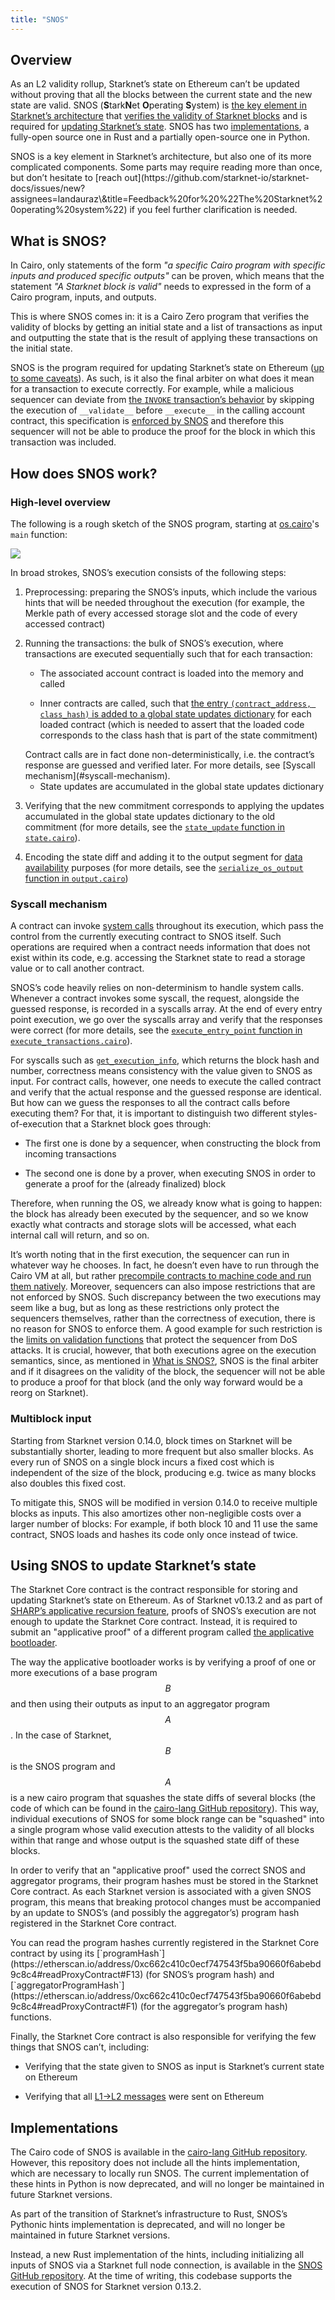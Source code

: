 ```yaml
---
title: "SNOS"
---
```


## Overview

As an L2 validity rollup, Starknet’s state on Ethereum can’t be updated without proving that all the blocks between the current state and the new state are valid. SNOS (**S**tark**N**et **O**perating **S**ystem) is [the key element in Starknet’s architecture](#what_is_snos?) that [verifies the validity of Starknet blocks](#how_does_snos_work?) and is required for [updating Starknet’s state](#using_snos_to_update_starknets_state). SNOS has two [implementations](#implementations), a fully-open source one in Rust and a partially open-source one in Python.

<Note>
  SNOS is a key element in Starknet’s architecture, but also one of its more complicated components. Some parts may require reading more than once, but don’t hesitate to [reach out](https://github.com/starknet-io/starknet-docs/issues/new?assignees=landauraz\&title=Feedback%20for%20%22The%20Starknet%20operating%20system%22) if you feel further clarification is needed.
</Note>

## What is SNOS?

In Cairo, only statements of the form *"a specific Cairo program with specific inputs and produced specific outputs"* can be proven, which means that the statement *"A Starknet block is valid"* needs to expressed in the form of a Cairo program, inputs, and outputs.

This is where SNOS comes in: it is a Cairo Zero program that verifies the validity of blocks by getting an initial state and a list of transactions as input and outputting the state that is the result of applying these transactions on the initial state.

SNOS is the program required for updating Starknet’s state on Ethereum ([up to some caveats](#os-and-core-contract)). As such, is it also the final arbiter on what does it mean for a transaction to execute correctly. For example, while a malicious sequencer can deviate from [the `INVOKE` transaction’s behavior](/architecture/transactions/#transaction_flow) by skipping the execution of `__validate__` before `__execute__` in the calling account contract, this specification is [enforced by SNOS](https://github.com/starkware-libs/cairo-lang/blob/8e11b8cc65ae1d0959328b1b4a40b92df8b58595/src/starkware/starknet/core/os/execution/execute_transactions.cairo#L390) and therefore this sequencer will not be able to produce the proof for the block in which this transaction was included.

## How does SNOS work?

### High-level overview

The following is a rough sketch of the SNOS program, starting at [os.cairo](https://github.com/starkware-libs/cairo-lang/blob/8e11b8cc65ae1d0959328b1b4a40b92df8b58595/src/starkware/starknet/core/os/os.cairo#L38)'s `main` function:

<Frame>
  <img src="/images/80375497-os_flow_copy.png" />
</Frame>

In broad strokes, SNOS’s execution consists of the following steps:

1. Preprocessing: preparing the SNOS’s inputs, which include the various hints that will be needed throughout the execution (for example, the Merkle path of every accessed storage slot and the code of every accessed contract)

2. Running the transactions: the bulk of SNOS’s execution, where transactions are executed sequentially such that for each transaction:

   * The associated account contract is loaded into the memory and called

   * Inner contracts are called, such that [the entry `(contract_address, class_hash)` is added to a global state updates dictionary](https://github.com/starkware-libs/cairo-lang/blob/8e11b8cc65ae1d0959328b1b4a40b92df8b58595/src/starkware/starknet/core/os/execution/execute_entry_point.cairo#L149) for each loaded contract (which is needed to assert that the loaded code corresponds to the class hash that is part of the state commitment)

   <Note>
      Contract calls are in fact done non-deterministically, i.e. the contract’s response are guessed and verified later. For more details, see [Syscall mechanism](#syscall-mechanism).
   </Note>

   * State updates are accumulated in the global state updates dictionary

3. Verifying that the new commitment corresponds to applying the updates accumulated in the global state updates dictionary to the old commitment (for more details, see the [`state_update` function in `state.cairo`](https://github.com/starkware-libs/cairo-lang/blob/8e11b8cc65ae1d0959328b1b4a40b92df8b58595/src/starkware/starknet/core/os/state/state.cairo#L40)).

4. Encoding the state diff and adding it to the output segment for [data availability](/architecture/data-availability/) purposes (for more details, see the [`serialize_os_output` function in `output.cairo`](https://github.com/starkware-libs/cairo-lang/blob/8e11b8cc65ae1d0959328b1b4a40b92df8b58595/src/starkware/starknet/core/os/output.cairo#L71))

### Syscall mechanism

A contract can invoke [system calls](https://book.cairo-lang.org/appendix-08-system-calls.html) throughout its execution, which pass the control from the currently executing contract to SNOS itself. Such operations are required when a contract needs information that does not exist within its code, e.g. accessing the Starknet state to read a storage value or to call another contract.

SNOS’s code heavily relies on non-determinism to handle system calls. Whenever a contract invokes some syscall, the request, alongside the guessed response, is recorded in a syscalls array. At the end of every entry point execution, we go over the syscalls array and verify that the responses were correct (for more details, see the [`execute_entry_point` function in `execute_transactions.cairo`](https://github.com/starkware-libs/cairo-lang/blob/8e11b8cc65ae1d0959328b1b4a40b92df8b58595/src/starkware/starknet/core/os/execution/execute_entry_point.cairo#L286)).

For syscalls such as [`get_execution_info`](https://book.cairo-lang.org/appendix-08-system-calls.html#get_execution_info), which returns the block hash and number, correctness means consistency with the value given to SNOS as input. For contract calls, however, one needs to execute the called contract and verify that the actual response and the guessed response are identical. But how can we guess the responses to all the contract calls before executing them? For that, it is important to distinguish two different styles-of-execution that a Starknet block goes through:

* The first one is done by a sequencer, when constructing the block from incoming transactions

* The second one is done by a prover, when executing SNOS in order to generate a proof for the (already finalized) block

Therefore, when running the OS, we already know what is going to happen: the block has already been executed by the sequencer, and so we know exactly what contracts and storage slots will be accessed, what each internal call will return, and so on.

It’s worth noting that in the first execution, the sequencer can run in whatever way he chooses. In fact, he doesn’t even have to run through the Cairo VM at all, but rather [precompile contracts to machine code and run them natively](https://github.com/lambdaclass/cairo_native). Moreover, sequencers can also impose restrictions that are not enforced by SNOS. Such discrepancy between the two executions may seem like a bug, but as long as these restrictions only protect the sequencers themselves, rather than the correctness of execution, there is no reason for SNOS to enforce them. A good example for such restriction is the [limits on validation functions](/architecture/accounts/#limitations_of_validation) that protect the sequencer from DoS attacks. It is crucial, however, that both executions agree on the execution semantics, since, as mentioned in [What is SNOS?](#what_is_snos), SNOS is the final arbiter and if it disagrees on the validity of the block, the sequencer will not be able to produce a proof for that block (and the only way forward would be a reorg on Starknet).

### Multiblock input

Starting from Starknet version 0.14.0, block times on Starknet will be substantially shorter, leading to more frequent but also smaller blocks. As every run of SNOS on a single block incurs a fixed cost which is independent of the size of the block, producing e.g. twice as many blocks also doubles this fixed cost.

To mitigate this, SNOS will be modified in version 0.14.0 to receive multiple blocks as inputs. This also amortizes other non-negligible costs over a larger number of blocks: For example, if both block 10 and 11 use the same contract, SNOS loads and hashes its code only once instead of twice.

## Using SNOS to update Starknet’s state

The Starknet Core contract is the contract responsible for storing and updating Starknet’s state on Ethereum. As of Starknet v0.13.2 and as part of [SHARP’s applicative recursion feature](https://community.starknet.io/t/starknet-v0-13-2-pre-release-notes/114223#starknet-applicative-recursion-3), proofs of SNOS’s execution are not enough to update the Starknet Core contract. Instead, it is required to submit an "applicative proof" of a different program called [the applicative bootloader](https://github.com/starkware-libs/cairo-lang/blob/8e11b8cc65ae1d0959328b1b4a40b92df8b58595/src/starkware/cairo/bootloaders/applicative_bootloader/applicative_bootloader.cairo#L15).

The way the applicative bootloader works is by verifying a proof of one or more executions of a base program $$B$$ and then using their outputs as input to an aggregator program $$A$$. In the case of Starknet, $$B$$ is the SNOS program and $$A$$ is a new cairo program that squashes the state diffs of several blocks (the code of which can be found in the [cairo-lang GitHub repository](https://github.com/starkware-libs/cairo-lang/blob/8e11b8cc65ae1d0959328b1b4a40b92df8b58595/src/starkware/starknet/core/aggregator/main.cairo#L8)). This way, individual executions of SNOS for some block range can be "squashed" into a single program whose valid execution attests to the validity of all blocks within that range and whose output is the squashed state diff of these blocks.

In order to verify that an "applicative proof" used the correct SNOS and aggregator programs, their program hashes must be stored in the Starknet Core contract. As each Starknet version is associated with a given SNOS program, this means that breaking protocol changes must be accompanied by an update to SNOS’s (and possibly the aggregator’s) program hash registered in the Starknet Core contract.

<Tip>
  You can read the program hashes currently registered in the Starknet Core contract by using its [`programHash`](https://etherscan.io/address/0xc662c410c0ecf747543f5ba90660f6abebd9c8c4#readProxyContract#F13) (for SNOS’s program hash) and [`aggregatorProgramHash`](https://etherscan.io/address/0xc662c410c0ecf747543f5ba90660f6abebd9c8c4#readProxyContract#F1) (for the aggregator’s program hash) functions.
</Tip>

Finally, the Starknet Core contract is also responsible for verifying the few things that SNOS can’t, including:

* Verifying that the state given to SNOS as input is Starknet’s current state on Ethereum

* Verifying that all [L1→L2 messages](/architecture/messaging/#l1-l2-messages) were sent on Ethereum

## Implementations

The Cairo code of SNOS is available in the [cairo-lang GitHub repository](https://github.com/starkware-libs/cairo-lang/tree/8e11b8cc65ae1d0959328b1b4a40b92df8b58595/src/starkware/starknet/core/os). However, this repository does not include all the hints implementation, which are necessary to locally run SNOS. The current implementation of these hints in Python is now deprecated, and will no longer be maintained in future Starknet versions.

<Warning>
  As part of the transition of Starknet’s infrastructure to Rust, SNOS’s Pythonic hints implementation is deprecated, and will no longer be maintained in future Starknet versions.
</Warning>

Instead, a new Rust implementation of the hints, including initializing all inputs of SNOS via a Starknet full node connection, is available in the [SNOS GitHub repository](https://github.com/keep-starknet-strange/snos/tree/cb2a6d26faeb658492756fe100bbdf5b1600c768). At the time of writing, this codebase supports the execution of SNOS for Starknet version 0.13.2.